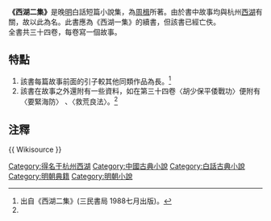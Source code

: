 '''《西湖二集》'''是晚[[明朝|明]]白話短篇小說集，為[[周楫|周楫]]所著。由於書中故事均與杭州[[西湖|西湖]]有關，故以此為名。此書應為《西湖一集》的續書，但該書已經亡佚。
<br />全書共三十四卷，每卷寫一個故事。
== 特點 ==
#該書每篇故事前面的引子較其他同類作品為長。<ref name="#1">出自《西湖二集》(三民書局 1988七月出版)。</ref>
#該書在故事之外還附有一些資料，如在第三十四卷〈胡少保平倭戰功〉便附有〈要緊海防〉 、〈救荒良法〉。<ref name="#1"/>
== 注釋 ==
<references/>

{{ Wikisource }}

[[Category:得名于杭州西湖|Category:得名于杭州西湖]]
[[Category:中國古典小說|Category:中國古典小說]]
[[Category:白話古典小說|Category:白話古典小說]] 
[[Category:明朝典籍|Category:明朝典籍]] 
[[Category:明朝小說|Category:明朝小說]]